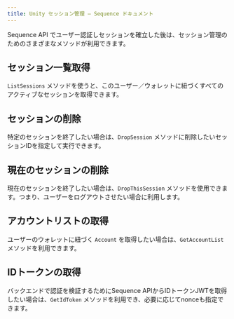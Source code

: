 ```yaml
---
title: Unity セッション管理 — Sequence ドキュメント
---
```


Sequence API でユーザー認証しセッションを確立した後は、セッション管理のためのさまざまなメソッドが利用できます。

## セッション一覧取得
`ListSessions` メソッドを使うと、このユーザー／ウォレットに紐づくすべてのアクティブなセッションを取得できます。

## セッションの削除
特定のセッションを終了したい場合は、`DropSession` メソッドに削除したいセッションIDを指定して実行できます。

## 現在のセッションの削除
現在のセッションを終了したい場合は、`DropThisSession` メソッドを使用できます。つまり、ユーザーをログアウトさせたい場合に利用します。

## アカウントリストの取得
ユーザーのウォレットに紐づく `Account` を取得したい場合は、`GetAccountList` メソッドを利用できます。

## IDトークンの取得
バックエンドで認証を検証するためにSequence APIからIDトークンJWTを取得したい場合は、`GetIdToken` メソッドを利用でき、必要に応じてnonceも指定できます。